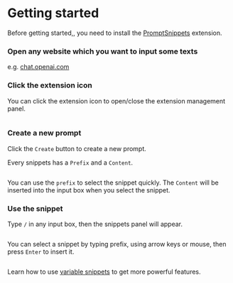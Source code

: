 
# Getting started

Before getting started,, you need to install the [PromptSnippets](https://chromewebstore.google.com/detail/promptsnippets/dkafkdphnlodjiggkpbokmponlkjfaco) extension.

<Steps>

### Open any website which you want to input some texts

e.g. [chat.openai.com](https://chat.openai.com/)

### Click the extension icon

You can click the extension icon to open/close the extension management panel.

<Image s="guide-1" width={536} height={325}></Image>

### Create a new prompt

Click the `Create` button to create a new prompt.

Every snippets has a `Prefix` and a `Content`.

<Image s="guide-2" width={338} height={255}></Image>

You can use the `prefix` to select the snippet quickly. The `Content` will be inserted into the input box when you select the snippet.

### Use the snippet

Type `/` in any input box, then the snippets panel will appear.

<Image s="guide-3" width={437} height={130}></Image>

You can select a snippet by typing prefix, using arrow keys or mouse, then press `Enter` to insert it.

<Image s="guide-4" width={437} height={227}></Image>

</Steps>

Learn how to use [variable snippets](/docs/create-snippets) to get more powerful features.
